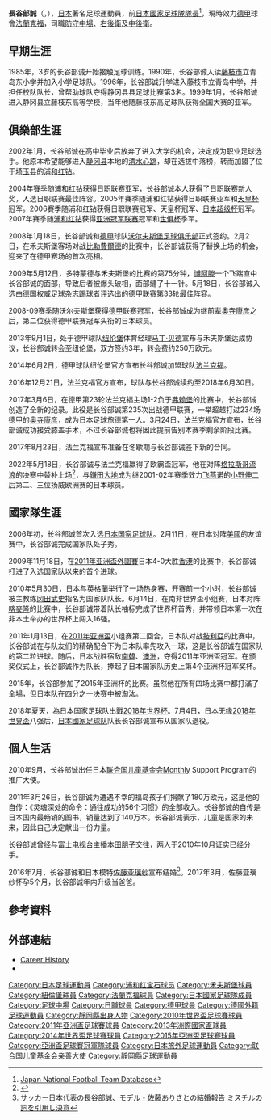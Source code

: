 {{noteta|G1=德甲}}
{{Football player infobox
| playername= 長谷部誠<br>Hasebe Makoto
| fullname = {{lang|ja|長谷部 誠}}
| nickname = 
| image = MakotoHasebe.jpg
|image_size     = 
| caption = 攝於2019年效力[[法蘭克福足球俱乐部|法蘭克福]]
| dateofbirth = {{birth date and age|1984|1|18}}
| cityofbirth = [[靜岡縣|靜岡縣]][[藤枝市|藤枝市]]
| countryofbirth = {{JPN}}
| height = {{height|ft=5|in=11}}
| currentclub  = [[法蘭克福足球俱樂部|法蘭克福]]
| clubnumber = 20
| position = [[防守中場|防守中場]]、[[右後衛|右後衛]]、[[中後衛|中後衛]]
| youthyears1 = 1999–2001
| youthclubs1 = 静岡縣立藤枝東高等學校
| years1 = 2002–2007 
| clubs1 = [[浦和紅鑽|浦和紅鑽]] 
| caps1 = 149 
| goals1 = 12
| years2 = 2008–2013 
| clubs2 = [[禾夫斯堡足球俱樂部|禾夫斯堡]] 
| caps2 = 135 
| goals2 = 5
| years3 = 2013–2014 
| clubs3 = [[紐倫堡足球俱樂部|紐倫堡]] 
| caps3 = 14 
| goals3 = 0
| years4 = 2014– 
| clubs4 = [[法蘭克福足球俱樂部|法蘭克福]] 
| caps4 = 209
| goals4 = 2
| nationalyears1 = 2006–2018 
| nationalteam1 = [[日本國家足球隊|日本]] | nationalcaps1 = 114 
| nationalgoals1 = 2
| pcupdate = 2022年5月13日
| ntupdate = 2018年7月2日
}}

{{japanese|japanese=長谷部 誠|kana=はせべ まこと|romaji=Hasebe Makoto}}

'''長谷部誠'''（{{jpn|j=長谷部 誠|hg=はせべまこと|rm=Hasebe Makoto|f=h}}，{{bd|1984年|1月18日|catIdx=Hasebe Makoto}}），[[日本|日本]]著名足球運動員，前[[日本國家足球隊|日本國家足球隊]][[隊長|隊長]]<ref>[http://www.jfootball-db.com/players_ha/makoto_hasebe.html Japan National Football Team Database]{{ja}}</ref>，現時效力[[德甲|德甲]]球會[[法蘭克福足球俱樂部|法蘭克福]]，司職[[防守中場|防守中場]]、[[右後衛|右後衛]]及[[中後衛|中後衛]]。

== 早期生涯 ==
1985年，3岁的长谷部诚开始接触足球训练。1990年，长谷部诚入读[[藤枝市|藤枝市]]立青岛东小学并加入小学足球队。1996年，长谷部诚升学进入藤枝市立青岛中学，并担任校队队长，曾帮助球队夺得静冈县县足球比赛第3名。1999年1月，长谷部诚进入静冈县立藤枝东高等学校，当年他随藤枝东高足球队获得全国大赛的亚军。

== 俱樂部生涯 ==
2002年1月，长谷部诚在高中毕业后放弃了进入大学的机会，决定成为职业足球选手。他原本希望能够进入[[静冈县|静冈县]]本地的[[清水心跳|清水心跳]]，却在选拔中落榜，转而加盟了位于[[埼玉县|埼玉县]]的[[浦和红钻|浦和红钻]]。

2004年賽季随浦和红钻获得日职联赛亚军，长谷部诚本人获得了日职联赛新人奖，入选日职联赛最佳阵容。2005年賽季随浦和红钻获得日职联赛亚军和[[天皇杯|天皇杯]]冠军。2006賽季随浦和红钻获得日职联赛冠军、天皇杯冠军、[[日本超级杯|日本超级杯]]冠军。2007年賽季随[[浦和红钻|浦和红钻]]获得[[亚洲冠军联赛|亚洲冠军联赛]]冠军和[[世俱杯|世俱杯]]季军。

2008年1月18日，长谷部诚和[[德甲|德甲]]球队[[沃尔夫斯堡足球俱乐部|沃尔夫斯堡足球俱乐部]]正式签约。2月2日，在禾夫斯堡客场对战[[比勒费尔德足球俱樂部|比勒費爾德]]的比赛中，长谷部诚获得了替换上场的机会，迎来了在德甲赛场的首次亮相。

2009年5月12日，多特蒙德与禾夫斯堡的比赛的第75分钟，[[博阿滕|博阿滕]]一个飞踹直中长谷部诚的面部，导致后者被爆头破相，面部缝了十一针。5月18日，长谷部诚入选由德国权威足球杂志[[踢球者|踢球者]]评选出的德甲联赛第33轮最佳阵容。

2008-09赛季随沃尔夫斯堡获得[[德甲|德甲]]联赛冠军，长谷部诚成为继前辈[[奥寺康彦|奥寺康彦]]之后，第二位获得德甲联赛冠军头衔的日本球员。

2013年9月1日，处于德甲球队[[纽伦堡足球俱乐部|纽伦堡]]体育经理[[马丁·贝德|马丁·贝德]]宣布与禾夫斯堡达成协议，长谷部诚转会至纽伦堡，双方签约3年，转会费约250万欧元。

2014年6月2日，德甲球队纽伦堡官方宣布长谷部诚加盟球队[[法兰克福足球俱乐部|法兰克福]]。

2016年12月21日，法兰克福官方宣布，球队与长谷部诚续约至2018年6月30日。

2017年3月6日，在德甲第23轮法兰克福主场1-2负于[[弗赖堡足球俱乐部|弗赖堡]]的比赛中，长谷部诚创造了全新的纪录。此役是长谷部诚第235次出战德甲联赛，一举超越打过234场德甲的[[奥寺康彦|奥寺康彦]]，成为日本足球旅德第一人。3月24日，法兰克福官方宣布，长谷部诚成功接受膝盖手术，不过长谷部诚也将因此提前告别本赛季剩余阶段比赛。

2017年8月23日，法兰克福宣布准备在冬歇期与长谷部诚签下新的合同。

2022年5月18日，长谷部诚与法兰克福赢得了欧霸盃冠军，他在对阵[[格拉斯哥流浪|格拉斯哥流浪]]的决赛中替补上场<ref>{{cite web|url=https://www.uefa.com/uefaeuropaleague/news/0275-152d4568b8fe-4c36a5db723e-1000--frankfurt-edge-out-rangers-on-penalties/|title=Frankfurt 1-1 Rangers (aet, Frankfurt win 5-4 on penalties): Trapp seals shoot-out success|publisher=UEFA.com|date=18 May 2022|access-date=19 May 2022}}</ref>，与[[鎌田大地|鎌田大地]]成为继2001-02年赛季效力[[飞燕诺|飞燕诺]]的[[小野伸二|小野伸二]]后第二、三位扬威欧洲赛的日本球员。

==國家隊生涯==
2006年初，长谷部诚首次入选[[日本国家足球队|日本国家足球队]]。2月11日，在日本对阵[[美国国家足球队|美國]]的友谊赛中，长谷部诚完成国家队处子秀。

2009年11月18日，在[[2011年亚洲盃外圍賽|2011年亚洲盃外圍賽]]日本4-0大胜[[香港足球代表队|香港]]的比赛中，长谷部诚打进了入选国家队以来的首个进球。

2010年5月30日，日本与[[英格兰国家足球队|英格蘭]]举行了一场热身赛，开赛前一个小时，长谷部诚被主教练[[冈田武史|冈田武史]]指名为国家队队长。6月14日，在南非世界盃小组赛，日本对阵[[喀麦隆国家足球队|喀麥隆]]的比赛中，长谷部诚带着队长袖标完成了世界杯首秀，并带领日本第一次在非本土举办的世界杯上闯入16强。

2011年1月13日，在[[2011年亚洲盃|2011年亚洲盃]]小组赛第二回合，日本队对战[[叙利亚國家足球隊|敍利亞]]的比赛中，长谷部诚在与队友们的精确配合下为日本队率先攻入一球，这是长谷部诚在国家队的第二粒进球。随后，日本战胜宿敌[[南韓國家足球队|南韓]]、[[澳洲國家足球队|澳洲]]，夺得2011年亚洲盃冠军。在颁奖仪式上，长谷部诚作为队长，捧起了日本国家队历史上第4个亚洲杯冠军奖杯。

2015年，长谷部参加了2015年亚洲杯的比赛。虽然他在所有四场比赛中都打滿了全場，但日本队在四分之一决赛中被淘汰。

2018年夏天，為日本国家足球队出戰[[2018年世界杯|2018年世界杯]]。7月4日，日本无缘[[2018年世界盃|2018年世界盃]]八强后，[[日本國家足球队|日本國家足球队]]队长长谷部诚宣布从国家队退役。

== 個人生活 ==
2010年9月，长谷部诚出任日本[[联合国|联合国]][[儿童基金会|儿童基金会]]Monthly Support Program的推广大使。

2011年3月26日，长谷部诚为遭遇不幸的福岛孩子们捐献了180万欧元，这是他的自传：《灵魂深处的命令：通往成功的56个习惯》的全部收入。长谷部诚的自传是日本国内最畅销的图书，销量达到了140万本。长谷部诚表示，儿童是国家的未来，因此自己决定献出一份力量。

长谷部诚曾经与[[富士电视台|富士电视台]]主播[[本田朋子|本田朋子]]交往，两人于2010年10月证实已经分手。

2016年7月，长谷部诚和日本模特[[佐藤亚璃纱|佐藤亚璃纱]]宣布结婚<ref>[http://www.oricon.co.jp/news/2074820/full/ サッカー日本代表の長谷部誠、モデル・佐藤ありさとの結婚報告 ミスチルの詞を引用し決意]</ref>。2017年3月，佐藤亚璃纱怀孕5个月，长谷部诚年内升级当爸爸。

==參考資料==
{{reflist}}

==外部連結==
* [http://www.national-football-teams.com/php/spieler.php?id=14244 Career History]
* {{Instagram|makoto_hasebe_official|長谷部誠 Makoto Hasebe}}

{{法蘭克福球員名單}}
{{Navboxes
|title = 日本代表 - 出場大会
|titlestyle =background:#00D; color:#FFF;
|list1=	
<span></span>
{{Japan Squad 2010 FIFA World Cup}}
{{2011年亚洲杯足球赛日本参赛名单}}
{{2013年洲際國家盃日本參賽名單}}
{{2014年世界盃足球賽日本參賽名單}}
{{2015年亞洲盃足球賽日本參賽名單}}
{{2018年世界杯足球赛日本参赛名单}}
}}
{{亚洲最佳海外球员}}

[[Category:日本足球運動員|Category:日本足球運動員]]
[[Category:浦和红宝石球员|Category:浦和红宝石球员]]
[[Category:禾夫斯堡球員|Category:禾夫斯堡球員]]
[[Category:紐倫堡球員|Category:紐倫堡球員]]
[[Category:法蘭克福球員|Category:法蘭克福球員]]
[[Category:日本國家足球隊成員|Category:日本國家足球隊成員]]
[[Category:足球中場|Category:足球中場]]
[[Category:日職球員|Category:日職球員]]
[[Category:德甲球員|Category:德甲球員]]
[[Category:德國外籍足球運動員|Category:德國外籍足球運動員]]
[[Category:靜岡縣出身人物|Category:靜岡縣出身人物]]
[[Category:2010年世界盃足球賽球員|Category:2010年世界盃足球賽球員]]
[[Category:2011年亞洲盃足球賽球員|Category:2011年亞洲盃足球賽球員]]
[[Category:2013年洲際國家盃球員|Category:2013年洲際國家盃球員]]
[[Category:2014年世界盃足球賽球員|Category:2014年世界盃足球賽球員]]
[[Category:2015年亞洲盃足球賽球員|Category:2015年亞洲盃足球賽球員]]
[[Category:亞洲盃足球賽冠軍隊球員|Category:亞洲盃足球賽冠軍隊球員]]
[[Category:日本旅外足球運動員|Category:日本旅外足球運動員]]
[[Category:联合国儿童基金会亲善大使|Category:联合国儿童基金会亲善大使]]
[[Category:靜岡縣足球運動員|Category:靜岡縣足球運動員]]